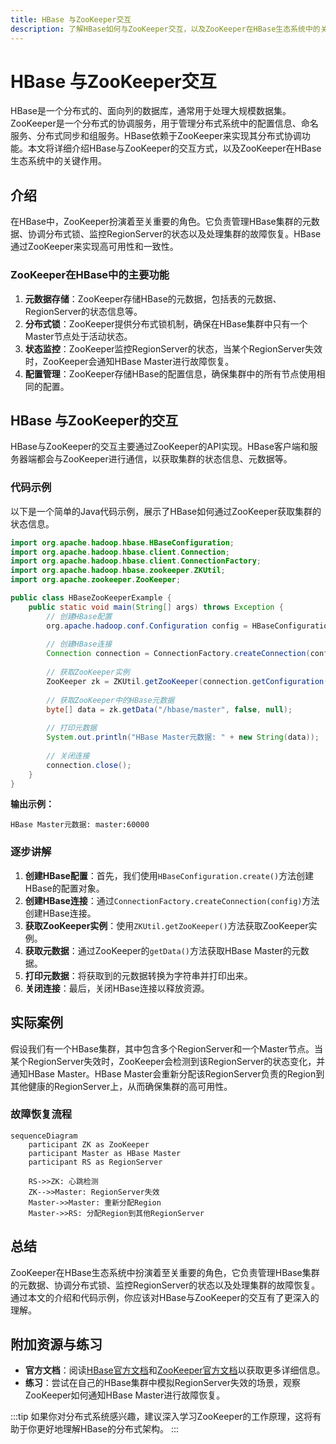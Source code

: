 ```yaml
---
title: HBase 与ZooKeeper交互
description: 了解HBase如何与ZooKeeper交互，以及ZooKeeper在HBase生态系统中的关键作用。
---
```


# HBase 与ZooKeeper交互

HBase是一个分布式的、面向列的数据库，通常用于处理大规模数据集。ZooKeeper是一个分布式的协调服务，用于管理分布式系统中的配置信息、命名服务、分布式同步和组服务。HBase依赖于ZooKeeper来实现其分布式协调功能。本文将详细介绍HBase与ZooKeeper的交互方式，以及ZooKeeper在HBase生态系统中的关键作用。

## 介绍

在HBase中，ZooKeeper扮演着至关重要的角色。它负责管理HBase集群的元数据、协调分布式锁、监控RegionServer的状态以及处理集群的故障恢复。HBase通过ZooKeeper来实现高可用性和一致性。

### ZooKeeper在HBase中的主要功能

1. **元数据存储**：ZooKeeper存储HBase的元数据，包括表的元数据、RegionServer的状态信息等。
2. **分布式锁**：ZooKeeper提供分布式锁机制，确保在HBase集群中只有一个Master节点处于活动状态。
3. **状态监控**：ZooKeeper监控RegionServer的状态，当某个RegionServer失效时，ZooKeeper会通知HBase Master进行故障恢复。
4. **配置管理**：ZooKeeper存储HBase的配置信息，确保集群中的所有节点使用相同的配置。

## HBase 与ZooKeeper的交互

HBase与ZooKeeper的交互主要通过ZooKeeper的API实现。HBase客户端和服务器端都会与ZooKeeper进行通信，以获取集群的状态信息、元数据等。

### 代码示例

以下是一个简单的Java代码示例，展示了HBase如何通过ZooKeeper获取集群的状态信息。

```java
import org.apache.hadoop.hbase.HBaseConfiguration;
import org.apache.hadoop.hbase.client.Connection;
import org.apache.hadoop.hbase.client.ConnectionFactory;
import org.apache.hadoop.hbase.zookeeper.ZKUtil;
import org.apache.zookeeper.ZooKeeper;

public class HBaseZooKeeperExample {
    public static void main(String[] args) throws Exception {
        // 创建HBase配置
        org.apache.hadoop.conf.Configuration config = HBaseConfiguration.create();
        
        // 创建HBase连接
        Connection connection = ConnectionFactory.createConnection(config);
        
        // 获取ZooKeeper实例
        ZooKeeper zk = ZKUtil.getZooKeeper(connection.getConfiguration());
        
        // 获取ZooKeeper中的HBase元数据
        byte[] data = zk.getData("/hbase/master", false, null);
        
        // 打印元数据
        System.out.println("HBase Master元数据: " + new String(data));
        
        // 关闭连接
        connection.close();
    }
}
```

**输出示例：**

```
HBase Master元数据: master:60000
```

### 逐步讲解

1. **创建HBase配置**：首先，我们使用`HBaseConfiguration.create()`方法创建HBase的配置对象。
2. **创建HBase连接**：通过`ConnectionFactory.createConnection(config)`方法创建HBase连接。
3. **获取ZooKeeper实例**：使用`ZKUtil.getZooKeeper()`方法获取ZooKeeper实例。
4. **获取元数据**：通过ZooKeeper的`getData()`方法获取HBase Master的元数据。
5. **打印元数据**：将获取到的元数据转换为字符串并打印出来。
6. **关闭连接**：最后，关闭HBase连接以释放资源。

## 实际案例

假设我们有一个HBase集群，其中包含多个RegionServer和一个Master节点。当某个RegionServer失效时，ZooKeeper会检测到该RegionServer的状态变化，并通知HBase Master。HBase Master会重新分配该RegionServer负责的Region到其他健康的RegionServer上，从而确保集群的高可用性。

### 故障恢复流程

```mermaid
sequenceDiagram
    participant ZK as ZooKeeper
    participant Master as HBase Master
    participant RS as RegionServer

    RS->>ZK: 心跳检测
    ZK-->>Master: RegionServer失效
    Master->>Master: 重新分配Region
    Master->>RS: 分配Region到其他RegionServer
```

## 总结

ZooKeeper在HBase生态系统中扮演着至关重要的角色，它负责管理HBase集群的元数据、协调分布式锁、监控RegionServer的状态以及处理集群的故障恢复。通过本文的介绍和代码示例，你应该对HBase与ZooKeeper的交互有了更深入的理解。

## 附加资源与练习

- **官方文档**：阅读[HBase官方文档](https://hbase.apache.org/)和[ZooKeeper官方文档](https://zookeeper.apache.org/)以获取更多详细信息。
- **练习**：尝试在自己的HBase集群中模拟RegionServer失效的场景，观察ZooKeeper如何通知HBase Master进行故障恢复。

:::tip
如果你对分布式系统感兴趣，建议深入学习ZooKeeper的工作原理，这将有助于你更好地理解HBase的分布式架构。
:::